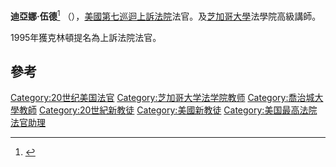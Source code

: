 {{Infobox Judge
|name         = 迪亞娜·伍德
|image        =
|imagesize    = 200px
|caption      = 
|office       = [[美國第七巡迴上訴法院|美國第七巡迴上訴法院]]法官
|term_start   = 1995
|term_end     = 
|nominator    = [[比爾·克林頓|比爾·克林頓]]
|predecessor  = [[威廉·約瑟夫·鮑爾|威廉·約瑟夫·鮑爾]]
|successor    = 
|birth_date   = {{birth date and age|1950|7|4}}
|birth_place  = [[新澤西州|新澤西州]]
|death_date   = 
|death_place  = 
|birthname    = 
|nationality  = [[美國|美國]]
|party        = 
|spouse       = [[Robert_L._Sufit|Robert L. Sufit]] (m. 2006)<br>[[Dennis_J._Hutchinson|Dennis J. Hutchinson]] (m. 1978, div. 1998)
|alma_mater   = [[德州大學|德州大學]] <br /> [[University_of_Texas_School_of_Law|University of Texas School of Law]]
|occupation   = 
|religion     = 
}}
'''迪亞娜·伍德'''<ref name=potentialnominees>{{Cite news | last = Holland | first = Jesse | title = Potential Obama nominees for the Supreme Court | publisher = The Associated Press | date = 2010-04-09 | archivedate = 2010-04-10 | archiveurl = https://www.webcitation.org/5osDz48uS?url=http://www.google.com/hostednews/ap/article/ALeqM5i1TPc6IrFr67aXA_-BpEqwUvO_0gD9EVRBRO0 | url = http://www.google.com/hostednews/ap/article/ALeqM5i1TPc6IrFr67aXA_-BpEqwUvO_0gD9EVRBRO0 | accessdate = 2010-04-09 | deadurl = yes }}</ref> （{{bd|1950年|7月4日|}}），[[美國第七巡迴上訴法院|美國第七巡迴上訴法院]]法官。及[[芝加哥大學|芝加哥大學]]法學院高級講師。

1995年獲克林頓提名為上訴法院法官。

== 參考 ==
{{reflist}}
{{Authority control}}
{{美國人物小作品}}

[[Category:20世纪美国法官|Category:20世纪美国法官]]
[[Category:芝加哥大学法学院教师|Category:芝加哥大学法学院教师]]
[[Category:喬治城大學教師|Category:喬治城大學教師]]
[[Category:20世紀新教徒|Category:20世紀新教徒]]
[[Category:美國新教徒|Category:美國新教徒]]
[[Category:美国最高法院法官助理|Category:美国最高法院法官助理]]